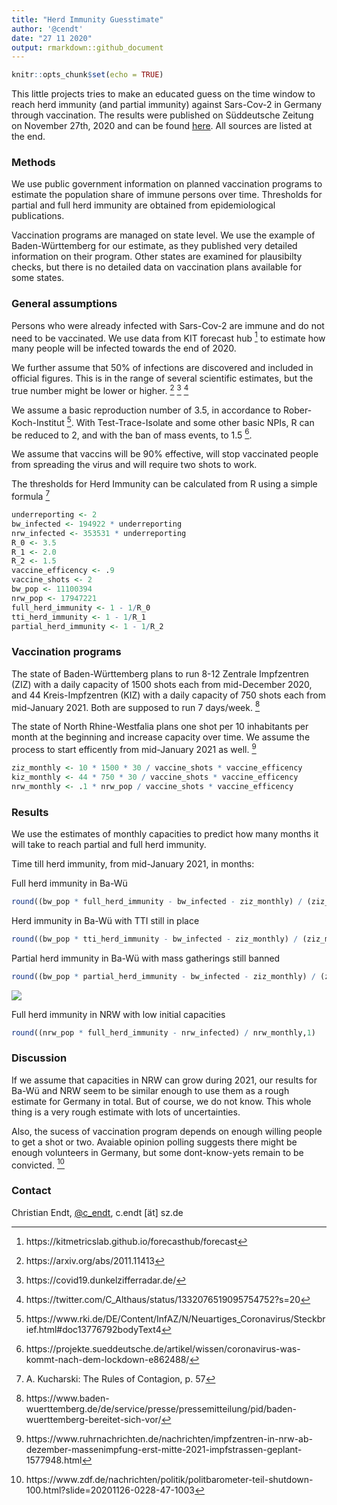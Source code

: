 ```yaml
---
title: "Herd Immunity Guesstimate"
author: '@cendt'
date: "27 11 2020"
output: rmarkdown::github_document
---
```


```r
knitr::opts_chunk$set(echo = TRUE)
```


This little projects tries to make an educated guess on the time window to reach herd immunity (and partial immunity) against Sars-Cov-2 in Germany through vaccination. The results were published on Süddeutsche Zeitung on November 27th, 2020 and can be found [here](https://sz.de/1.5130292). All sources are listed at the end.

### Methods

We use public government information on planned vaccination programs to estimate the population share of immune persons over time. Thresholds for partial and full herd immunity are obtained from epidemiological publications.

Vaccination programs are managed on state level. We use the example of Baden-Württemberg for our estimate, as they published very detailed information on their program. Other states are examined for plausibilty checks, but there is no detailed data on vaccination plans available for some states.

### General assumptions

Persons who were already infected with Sars-Cov-2 are immune and do not need to be vaccinated. We use data from KIT forecast hub ^[https://kitmetricslab.github.io/forecasthub/forecast] to estimate how many people will be infected towards the end of 2020.

We further assume that 50% of infections are discovered and included in official figures. This is in the range of several scientific estimates, but the true number might be lower or higher. ^[https://arxiv.org/abs/2011.11413] ^[https://covid19.dunkelzifferradar.de/] ^[https://twitter.com/C_Althaus/status/1332076519095754752?s=20]

We assume a basic reproduction number of 3.5, in accordance to Rober-Koch-Institut ^[https://www.rki.de/DE/Content/InfAZ/N/Neuartiges_Coronavirus/Steckbrief.html#doc13776792bodyText4]. With Test-Trace-Isolate and some other basic NPIs, R can be reduced to 2, and with the ban of mass  events, to 1.5 ^[https://projekte.sueddeutsche.de/artikel/wissen/coronavirus-was-kommt-nach-dem-lockdown-e862488/].

We assume that vaccins will be 90% effective, will stop vaccinated people from spreading the virus and will require two shots to work.

The thresholds for Herd Immunity can be calculated from R using a simple formula ^[A. Kucharski: The Rules of Contagion, p. 57]

```r
underreporting <- 2
bw_infected <- 194922 * underreporting
nrw_infected <- 353531 * underreporting
R_0 <- 3.5
R_1 <- 2.0
R_2 <- 1.5
vaccine_efficency <- .9
vaccine_shots <- 2
bw_pop <- 11100394
nrw_pop <- 17947221
full_herd_immunity <- 1 - 1/R_0
tti_herd_immunity <- 1 - 1/R_1
partial_herd_immunity <- 1 - 1/R_2
```

### Vaccination programs

The state of Baden-Württemberg plans to run 8-12 Zentrale Impfzentren (ZIZ) with a daily capacity of 1500 shots each from mid-December 2020, and 44 Kreis-Impfzentren (KIZ) with a daily capacity of 750 shots each from mid-January 2021. Both are supposed to run 7 days/week. ^[https://www.baden-wuerttemberg.de/de/service/presse/pressemitteilung/pid/baden-wuerttemberg-bereitet-sich-vor/]

The state of North Rhine-Westfalia plans one shot per 10 inhabitants per month at the beginning and increase capacity over time. We assume the process to start efficently from mid-January 2021 as well. ^[https://www.ruhrnachrichten.de/nachrichten/impfzentren-in-nrw-ab-dezember-massenimpfung-erst-mitte-2021-impfstrassen-geplant-1577948.html]

```r
ziz_monthly <- 10 * 1500 * 30 / vaccine_shots * vaccine_efficency
kiz_monthly <- 44 * 750 * 30 / vaccine_shots * vaccine_efficency
nrw_monthly <- .1 * nrw_pop / vaccine_shots * vaccine_efficency
```

### Results

We use the estimates of monthly capacities to predict how many months it will take to reach partial and full herd immunity.

Time till herd immunity, from mid-January 2021, in months:

Full herd immunity in Ba-Wü
```r
round((bw_pop * full_herd_immunity - bw_infected - ziz_monthly) / (ziz_monthly + kiz_monthly),1)
```

Herd immunity in Ba-Wü with TTI still in place
```r
round((bw_pop * tti_herd_immunity - bw_infected - ziz_monthly) / (ziz_monthly + kiz_monthly),1)
```

Partial herd immunity in Ba-Wü with mass gatherings still banned
```r
round((bw_pop * partial_herd_immunity - bw_infected - ziz_monthly) / (ziz_monthly + kiz_monthly),1)
```

![](https://datawrapper.dwcdn.net/jdxn1/full.png)

Full herd immunity in NRW with low initial capacities
```r
round((nrw_pop * full_herd_immunity - nrw_infected) / nrw_monthly,1)
```

### Discussion

If we assume that capacities in NRW can grow during 2021, our results for Ba-Wü and NRW seem to be similar enough to use them as a rough estimate for Germany in total. But of course, we do not know. This whole thing is a very rough estimate with lots of uncertainties.

Also, the sucess of vaccination program depends on enough willing people to get a shot or two. Avaiable opinion polling suggests there might be enough volunteers in Germany, but some dont-know-yets remain to be convicted. ^[https://www.zdf.de/nachrichten/politik/politbarometer-teil-shutdown-100.html?slide=20201126-0228-47-1003]

### Contact

Christian Endt, [\@c_endt](https://twitter.com/c_endt), c.endt [ät] sz.de
